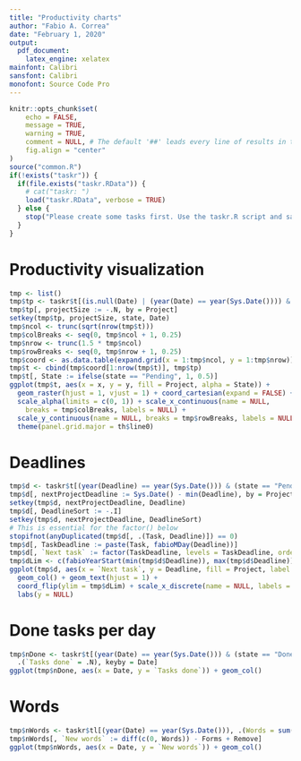 ```yaml
---
title: "Productivity charts"
author: "Fabio A. Correa"
date: "February 1, 2020"
output:
  pdf_document:
    latex_engine: xelatex
mainfont: Calibri
sansfont: Calibri
monofont: Source Code Pro
---
```


```r
knitr::opts_chunk$set(
	echo = FALSE,
	message = TRUE,
	warning = TRUE,
	comment = NULL, # The default '##' leads every line of results in the final document
	fig.align = "center"
)
source("common.R")
if(!exists("taskr")) {
  if(file.exists("taskr.RData")) {
    # cat("taskr: ")
    load("taskr.RData", verbose = TRUE)
  } else {
    stop("Please create some tasks first. Use the taskr.R script and save to disk.\n")
  }
}
```

# Productivity visualization
```r
tmp <- list()
tmp$tp <- taskr$t[(is.null(Date) | (year(Date) == year(Sys.Date()))) & (state != "Abandoned") & !(Project %in% c("Weight loss", "Study Chinese", "Housekeeping", "Example project"))]
tmp$tp[, projectSize := -.N, by = Project]
setkey(tmp$tp, projectSize, state, Date)
tmp$ncol <- trunc(sqrt(nrow(tmp$t)))
tmp$colBreaks <- seq(0, tmp$ncol + 1, 0.25)
tmp$nrow <- trunc(1.5 * tmp$ncol)
tmp$rowBreaks <- seq(0, tmp$nrow + 1, 0.25)
tmp$coord <- as.data.table(expand.grid(x = 1:tmp$ncol, y = 1:tmp$nrow))
tmp$t <- cbind(tmp$coord[1:nrow(tmp$t)], tmp$tp)
tmp$t[, State := ifelse(state == "Pending", 1, 0.5)]
ggplot(tmp$t, aes(x = x, y = y, fill = Project, alpha = State)) +
  geom_raster(hjust = 1, vjust = 1) + coord_cartesian(expand = FALSE) +
  scale_alpha(limits = c(0, 1)) + scale_x_continuous(name = NULL,
    breaks = tmp$colBreaks, labels = NULL) +
  scale_y_continuous(name = NULL, breaks = tmp$rowBreaks, labels = NULL) +
  theme(panel.grid.major = th$line0)
```

# Deadlines
```r
tmp$d <- taskr$t[(year(Deadline) == year(Sys.Date())) & (state == "Pending")]
tmp$d[, nextProjectDeadline := Sys.Date() - min(Deadline), by = Project]
setkey(tmp$d, nextProjectDeadline, Deadline)
tmp$d[, DeadlineSort := -.I]
setkey(tmp$d, nextProjectDeadline, DeadlineSort)
# This is essential for the factor() below
stopifnot(anyDuplicated(tmp$d[, .(Task, Deadline)]) == 0)
tmp$d[, TaskDeadline := paste(Task, fabioMDay(Deadline))]
tmp$d[, `Next task` := factor(TaskDeadline, levels = TaskDeadline, ordered = TRUE)]
tmp$dLim <- c(fabioYearStart(min(tmp$d$Deadline)), max(tmp$d$Deadline))
ggplot(tmp$d, aes(x = `Next task`, y = Deadline, fill = Project, label = TaskDeadline)) +
  geom_col() + geom_text(hjust = 1) +
  coord_flip(ylim = tmp$dLim) + scale_x_discrete(name = NULL, labels = NULL) +
  labs(y = NULL)
```

# Done tasks per day
```r
tmp$nDone <- taskr$t[(year(Date) == year(Sys.Date())) & (state == "Done"),
  .(`Tasks done` = .N), keyby = Date]
ggplot(tmp$nDone, aes(x = Date, y = `Tasks done`)) + geom_col()
```

# Words
```r
tmp$nWords <- taskr$tl[(year(Date) == year(Sys.Date())), .(Words = sum(Words), Forms = sum(Forms), Remove = sum(Remove)), by = Date]
tmp$nWords[, `New words` := diff(c(0, Words)) - Forms + Remove]
ggplot(tmp$nWords, aes(x = Date, y = `New words`)) + geom_col()
```
